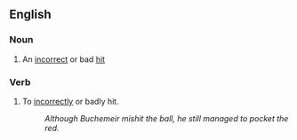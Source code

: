 ==English==

===Noun===
{{en-noun}}

# {{sports}} An [[incorrect]] or bad [[hit]]

===Verb===
{{en-verb}}

# {{transitive}} To [[incorrectly]] or badly hit.
#: ''Although Buchemeir mishit the ball, he still managed to pocket the red.''